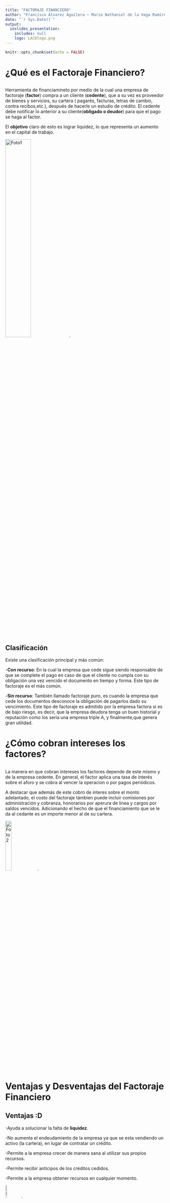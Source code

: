 ```yaml
---
title: "FACTORAJE FINANCIERO"
author: "Francisco Alvarez Aguilera ~ Mario Nathaniel de la Vega Ramírez ~ Miguel Angel Ruíz Méndez"
date: "`r Sys.Date()`"
output:
  ioslides_presentation:
    includes: null
    logo: LACDlogo.png
---
```


```r
knitr::opts_chunk$set(echo = FALSE)
```

# ¿Qué es el Factoraje Financiero?

## \n
Herramienta de financiamineto por medio de la cual una empresa de factoraje (**factor**) compra a un cliente (**cedente**), que a su vez es proveedor de bienes y servicios, su cartera ( pagarés, facturas, letras de cambio, contra recibos,etc.), después de hacerle un estudio de crédito. El cedente debe notificar lo anterior a su cliente(**obligado o deudor**) para que el pago se haga al factor. 

El **objetivo** claro de esto es lograr liquidez, lo que representa un aumento en el capital de trabajo.

![Foto1](factorajefoto1.png){width="40%"}.

## Clasificación
Existe una clasificación principal y más común:

-**Con recurso**: En la cual la empresa que cede sigue siendo responsable de que se complete el pago en caso de que el cliente no cumpla con su obligación una vez vencido el documento en tiempo y forma. Este tipo de factoraje es el más común.

-**Sin recurso**: También llamado factoraje puro, es cuando la empresa que cede los documentos desconoce la obligación de pagarlos dado su vencimiento. Este tipo de factoraje es admitido por la empresa factora si es de bajo riesgo, es decir, que la empresa deudora tenga un buen historial y reputación como los sería una empresa triple A, y finalmente,que genera gran utilidad.

# ¿Cómo cobran intereses los factores?

## \n
La manera en que cobran intereses los factores depende de este mismo y de la empresa cedente. En general, el factor aplica una tasa de interés sobre el aforo y se cobra al vencer la operacion o por pagos periódicos.

A destacar que además de este cobro de interes sobre el monto adelantado, el costo del factoraje támbien puede incluir comisiones por administración y cobranza, honorarios por aperura de linea y cargos por saldos vencidos. Adicionando el hecho de que el financiamiento que se le da al cedante es un importe menor al de su cartera.

![Foto2](intereses.png){width="20%"}.

# Ventajas y Desventajas del Factoraje Financiero

## Ventajas :D

-Ayuda a solucionar la falta de **liquidez**.

-No aumenta el endeudamiento de la empresa ya que se esta vendiendo un activo (la cartera), en lugar de contratar un crédito.

-Permite a la empresa crecer de manera sana al utilizar sus propios recursos.

-Permite recibir anticipos de los créditos cedidos.

-Permite a la empresa obtener recursos en cualquier momento.

![Foto2](palomita.png){width="10%"}.

## Desventajas :(

-El factor puede rechazar los documentos del cedante.

-Quedan excluidas las cuentas por cobrar a largo plazo y productos perecederos.

-Puede existir sobrecostos a la tasa de interés que ofrece el factor.

-En caso de impago, pueden existir penalizaciones al cedente o a la relacion con el cliente.

![Foto3](tache.png){width="10%"}.

## \n
![Gracias](gracias.png){width="100%"}.
